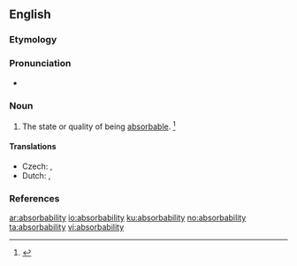 ==English==

===Etymology===
{{suffix|absorb|ability|lang=en}}

===Pronunciation===
* {{a|US}} {{IPA|/əbˌsɔɹb.əˈbɪl.ɪ.ti/|/əbˌzɔɹb.əˈbɪl.ɪ.ti/|lang=en}}

===Noun===
{{en-noun|absorbabilities}}

# The state or quality of being [[absorbable]]. {{defdate|First attested in the late 18<sup>th</sup> century.}}<ref name=SOED>{{R:SOED5|page=9}}</ref>

====Translations====
{{trans-top|being absorbable}}
* Czech: {{t|cs|pohltivost|f}}, {{t|cs|nasákavost|f}}
* Dutch: {{t|nl|absorbeerbaarheid|m}}, {{t|nl|opzuigbaarheid|m}}
{{trans-bottom}}

===References===
<references/>

[[ar:absorbability]]
[[io:absorbability]]
[[ku:absorbability]]
[[no:absorbability]]
[[ta:absorbability]]
[[vi:absorbability]]